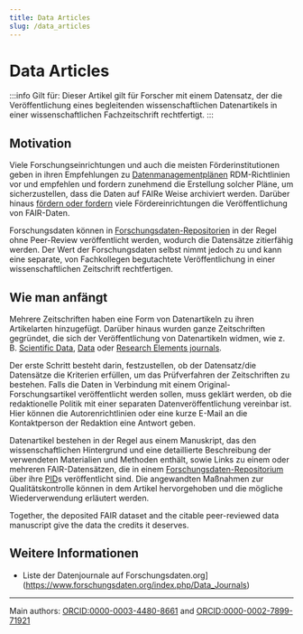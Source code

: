 ```yaml
---
title: Data Articles
slug: /data_articles
---
```


# Data Articles

:::info Gilt für:
Dieser Artikel gilt für Forscher mit einem Datensatz, der die Veröffentlichung eines begleitenden wissenschaftlichen Datenartikels in einer wissenschaftlichen Fachzeitschrift rechtfertigt.
:::

## Motivation

Viele Forschungseinrichtungen und auch die meisten Förderinstitutionen geben in ihren Empfehlungen zu [Datenmanagementplänen](/docs/dmp/) RDM-Richtlinien vor und empfehlen und fordern zunehmend die Erstellung solcher Pläne, um sicherzustellen, dass die Daten auf FAIRe Weise archiviert werden. Darüber hinaus [fördern oder fordern](https://forschungsdaten.info/fr/praxis-kompakt/english-pages/funder-guidelines/) viele Fördereinrichtungen die Veröffentlichung von FAIR-Daten.

Forschungsdaten können in [Forschungsdaten-Repositorien](/docs/repositories/) in der Regel ohne Peer-Review veröffentlicht werden, wodurch die Datensätze zitierfähig werden. Der Wert der Forschungsdaten selbst nimmt jedoch zu und kann eine separate, von Fachkollegen begutachtete Veröffentlichung in einer wissenschaftlichen Zeitschrift rechtfertigen. 

## Wie man anfängt

Mehrere Zeitschriften haben eine Form von Datenartikeln zu ihren Artikelarten hinzugefügt. Darüber hinaus wurden ganze Zeitschriften gegründet, die sich der Veröffentlichung von Datenartikeln widmen, wie z. B. [Scientific Data](https://www.nature.com/sdata/), [Data](https://www.mdpi.com/journal/data) oder [Research Elements journals](https://www.elsevier.com/authors/tools-and-resources/research-elements-journals).  

Der erste Schritt besteht darin, festzustellen, ob der Datensatz/die Datensätze die Kriterien erfüllen, um das Prüfverfahren der Zeitschriften zu bestehen. Falls die Daten in Verbindung mit einem Original-Forschungsartikel veröffentlicht werden sollen, muss geklärt werden, ob die redaktionelle Politik mit einer separaten Datenveröffentlichung vereinbar ist. Hier können die Autorenrichtlinien oder eine kurze E-Mail an die Kontaktperson der Redaktion eine Antwort geben. 

Datenartikel bestehen in der Regel aus einem Manuskript, das den wissenschaftlichen Hintergrund und eine detaillierte Beschreibung der verwendeten Materialien und Methoden enthält, sowie Links zu einem oder mehreren FAIR-Datensätzen, die in einem [Forschungsdaten-Repositorium](/docs/repositories/) über ihre [PID](/docs/PID/)s veröffentlicht sind. Die angewandten Maßnahmen zur Qualitätskontrolle können in dem Artikel hervorgehoben und die mögliche Wiederverwendung erläutert werden. 

Together, the deposited FAIR dataset and the citable peer-reviewed data manuscript give the data the credits it deserves. 

## Weitere Informationen

-   Liste der Datenjournale auf Forschungsdaten.org](https://www.forschungsdaten.org/index.php/Data_Journals)

* * *

Main authors: [ORCID:0000-0003-4480-8661](https://orcid.org/0000-0003-4480-8661) and [ORCID:0000-0002-7899-71921](https://orcid.org/0000-0002-7899-7192)
